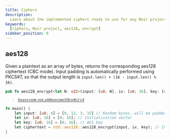 ```yaml
---
title: Ciphers
description:
  Learn about the implemented ciphers ready to use for any Noir project
keywords:
  [ciphers, Noir project, aes128, encrypt]
sidebar_position: 0
---
```



## aes128

Given a plaintext as an array of bytes, returns the corresponding aes128 ciphertext (CBC mode). Input padding is automatically performed using PKCS#7, so that the output length is `input.len() + (16 - input.len() % 16)`.

```rust title="aes128" showLineNumbers 
pub fn aes128_encrypt<let N: u32>(input: [u8; N], iv: [u8; 16], key: [u8; 16]) -> [u8] {}
```
> <sup><sub><a href="https://github.com/noir-lang/noir/blob/master/noir_stdlib/src/aes128.nr#L2-L4" target="_blank" rel="noopener noreferrer">Source code: noir_stdlib/src/aes128.nr#L2-L4</a></sub></sup>


```rust
fn main() {
    let input: [u8; 4] = [0, 12, 3, 15] // Random bytes, will be padded to 16 bytes.
    let iv: [u8; 16] = [0; 16]; // Initialisation vector
    let key: [u8; 16] = [0; 16]; // AES key
    let ciphertext = std::aes128::aes128_encrypt(input, iv, key); // In this case, the output length will be 16 bytes.
}
```


<BlackBoxInfo to="../black_box_fns"/>
